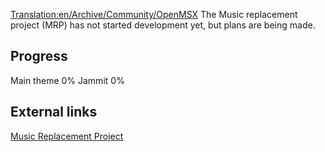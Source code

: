 [[Translation:en/Archive/Community/OpenMSX]]
The Music replacement project (MRP) has not started development yet, but plans are being made. 


== Progress ==
Main theme 0%
Jammit 0%

== External links ==
[http://www.tt-forums.net/viewtopic.php?f=29&t=46479&start=0 Music Replacement Project]
